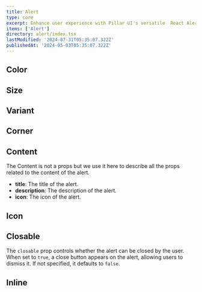 ```yaml
---
title: Alert
type: core
excerpt: Enhance user experience with Pillar UI's versatile  React Alert component. Easily create customizable alert notifications for your React applications, with various styles, and options for user interaction.
items: ['Alert']
directory: alert/index.tsx
lastModified: '2024-07-31T05:35:07.322Z'
publishedAt: '2024-05-03T05:35:07.322Z'
---
```


## Color

<Playground direction="column" name="alertColor" root="alert" />

## Size

<Playground direction="column" name="alertSize" root="alert" />

## Variant

<Playground direction="column" name="alertVariant" root="alert" />

## Corner

<Playground direction="column" name="alertCorner" root="alert" />

## Content

The Content is not a props but we use it here to describe all the props related to the content of the alert.

- **title**: The title of the alert.
- **description**: The description of the alert.
- **icon**: The icon of the alert.

<Playground direction="column" name="alertContent" root="alert" />

## Icon

<Playground direction="column" name="alertIcon" root="alert" />

## Closable

The `closable` prop controls whether the alert can be closed by the user. When set to `true`, a close button appears on the alert, allowing users to dismiss it. If not specified, it defaults to `false`.

<Playground direction="column" name="alertClosable" root="alert" />

## Inline

<Playground direction="column" name="alertInline" root="alert" />
